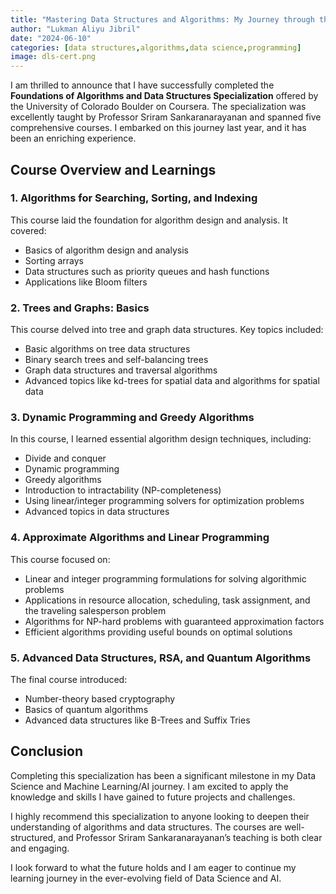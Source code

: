 ```yaml
---
title: "Mastering Data Structures and Algorithms: My Journey through the `Foundations of Data Structure and Algorithms Specialization` offered by University of Colorado Boulder on Coursera"
author: "Lukman Aliyu Jibril"
date: "2024-06-10"
categories: [data structures,algorithms,data science,programming]
image: dls-cert.png
---
```


I am thrilled to announce that I have successfully completed the **Foundations of Algorithms and Data Structures Specialization** offered by the University of Colorado Boulder on Coursera. The specialization was excellently taught by Professor Sriram Sankaranarayanan and spanned five comprehensive courses. I embarked on this journey last year, and it has been an enriching experience.

## Course Overview and Learnings

### 1. Algorithms for Searching, Sorting, and Indexing

This course laid the foundation for algorithm design and analysis. It covered:

* Basics of algorithm design and analysis
* Sorting arrays
* Data structures such as priority queues and hash functions
* Applications like Bloom filters

### 2. Trees and Graphs: Basics

This course delved into tree and graph data structures. Key topics included:

* Basic algorithms on tree data structures
* Binary search trees and self-balancing trees
* Graph data structures and traversal algorithms
* Advanced topics like kd-trees for spatial data and algorithms for spatial data

### 3. Dynamic Programming and Greedy Algorithms

In this course, I learned essential algorithm design techniques, including:

* Divide and conquer
* Dynamic programming
* Greedy algorithms
* Introduction to intractability (NP-completeness)
* Using linear/integer programming solvers for optimization problems
* Advanced topics in data structures

### 4. Approximate Algorithms and Linear Programming

This course focused on:

* Linear and integer programming formulations for solving algorithmic problems
* Applications in resource allocation, scheduling, task assignment, and the traveling salesperson problem
* Algorithms for NP-hard problems with guaranteed approximation factors
* Efficient algorithms providing useful bounds on optimal solutions

### 5. Advanced Data Structures, RSA, and Quantum Algorithms

The final course introduced:

* Number-theory based cryptography
* Basics of quantum algorithms
* Advanced data structures like B-Trees and Suffix Tries

## Conclusion

Completing this specialization has been a significant milestone in my Data Science and Machine Learning/AI journey. I am excited to apply the knowledge and skills I have gained to future projects and challenges.

I highly recommend this specialization to anyone looking to deepen their understanding of algorithms and data structures. The courses are well-structured, and Professor Sriram Sankaranarayanan’s teaching is both clear and engaging.

I look forward to what the future holds and I am eager to continue my learning journey in the ever-evolving field of Data Science and AI.

